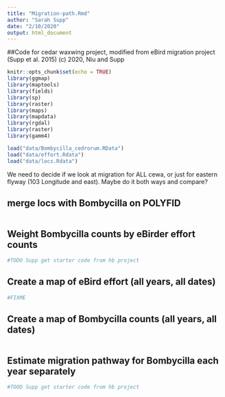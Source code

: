 ```yaml
---
title: "Migration-path.Rmd"
author: "Sarah Supp"
date: "2/10/2020"
output: html_document
---
```


##Code for cedar waxwing project, modified from eBird migration project (Supp et al. 2015)
(c) 2020, Niu and Supp


```r
knitr::opts_chunk$set(echo = TRUE)
library(ggmap)
library(maptools)
library(fields)
library(sp)
library(raster)
library(maps)
library(mapdata)
library(rgdal)
library(raster)
library(gamm4)

load("data/Bombycilla_cedrorum.RData")
load("data/effort.Rdata")
load("data/locs.Rdata")
```

We need to decide if we look at migration for ALL cewa, or just for eastern flyway (103 Longitude and east). Maybe do it both ways and compare?


## merge locs with Bombycilla on POLYFID
```r

```

## Weight Bombycilla counts by eBirder effort counts  
```r
#TODO Supp get starter code from hb project

```

## Create a map of eBird effort (all years, all dates)
```r
#FIXME
```


## Create a map of Bombycilla counts (all years, all dates)
```r

```


## Estimate migration pathway for Bombycilla each year separately
```r
#TOOD Supp get starter code from hb project

```

